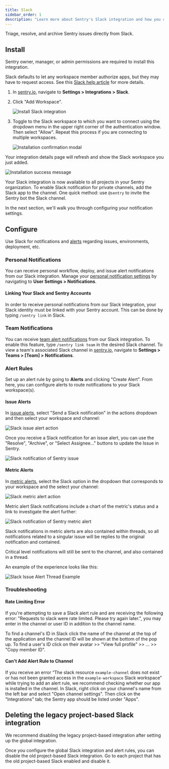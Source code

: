 ```yaml
---
title: Slack
sidebar_order: 1
description: "Learn more about Sentry's Slack integration and how you can triage, resolve, and archive Sentry issues directly from Slack."
---
```


Triage, resolve, and archive Sentry issues directly from Slack.

## Install

<Note>

Sentry owner, manager, or admin permissions are required to install this integration.

</Note>

Slack defaults to let any workspace member authorize apps, but they may have to request access. See this [Slack help article](https://get.slack.help/hc/en-us/articles/202035138-Add-an-app-to-your-workspace) for more details.

1.  In [sentry.io](https://sentry.io), navigate to **Settings > Integrations > Slack**.

2.  Click "Add Workspace".

    ![Install Slack integration](./img/slack-overview-details-page.png)

3.  Toggle to the Slack workspace to which you want to connect using the dropdown menu in the upper right corner of the authentication window. Then select "Allow". Repeat this process if you are connecting to multiple workspaces.

    ![Installation confirmation modal](./img/slack-allow-install.png)

Your integration details page will refresh and show the Slack workspace you just added.

![Installation success message](./img/slack-install-success.png)

Your Slack integration is now available to all projects in your Sentry organization. To enable Slack notification for private channels, add the Slack app to the channel. One quick method: use `@sentry` to invite the Sentry bot the Slack channel.

In the next section, we'll walk you through configuring your notification settings.

## Configure

Use Slack for notifications and [alerts](#alert-rules) regarding issues, environments, deployment, etc.

### Personal Notifications

You can receive personal workflow, deploy, and issue alert notifications from our Slack integration. Manage your [personal notification settings](/product/alerts/notifications/notification-settings/) by navigating to **User Settings > Notifications**.

#### Linking Your Slack and Sentry Accounts

In order to receive personal notifications from our Slack integration, your Slack identity must be linked with your Sentry account. This can be done by typing `/sentry link` in Slack.

### Team Notifications

You can receive [team alert notifications](/product/alerts/create-alerts/issue-alert-config/#then-conditions-actions) from our Slack integration. To enable this feature, type `/sentry link team` in the desired Slack channel. To view a team's associated Slack channel in [sentry.io](https://sentry.io), navigate to **Settings > Teams > [Team] > Notifications**.

### Alert Rules

Set up an alert rule by going to **Alerts** and clicking "Create Alert". From here, you can configure alerts to route notifications to your Slack workspace(s).

#### Issue Alerts

In [issue alerts](/product/alerts/alert-types/#issue-alerts), select "Send a Slack notification" in the actions dropdown and then select your workspace and channel:

![Slack issue alert action](./img/slack_issue_alert.png)

Once you receive a Slack notification for an issue alert, you can use the "Resolve", "Archive", or "Select Assignee..." buttons to update the Issue in Sentry.

![Slack notification of Sentry issue](./img/slack-alert-message.png)

#### Metric Alerts

In [metric alerts](/product/alerts/alert-types/#metric-alerts), select the Slack option in the dropdown that corresponds to your workspace and the select your channel:

![Slack metric alert action](./img/slack_metric_alert.png)

Metric alert Slack notifications include a chart of the metric's status and a link to investigate the alert further:

![Slack notification of Sentry metric alert](./img/slack-metric-alert-message.png)

Slack notifications in metric alerts are also contained within threads, so all notifications related to a singular issue will be replies to the original notification and contained.

Critical level notifications will still be sent to the channel, and also contained in a thread.

An example of the experience looks like this:

![Slack Issue Alert Thread Example](./img/slack-issue-alert-thread-example.png)

### Troubleshooting

#### Rate Limiting Error

If you're attempting to save a Slack alert rule and are receiving the following error: "Requests to slack were rate limited. Please try again later.", you may enter in the channel or user ID in addition to the channel name.

To find a channel's ID in Slack click the name of the channel at the top of the application and the channel ID will be shown at the bottom of the pop up. To find a user's ID click on their avatar >> "View full profile" >> ... >> "Copy member ID".

#### Can't Add Alert Rule to Channel

If you receive an error “The slack resource `example-channel` does not exist or has not been granted access in the `example-workspace` Slack workspace” while trying to add an alert rule, we recommend checking whether our app is installed in the channel. In Slack, right click on your channel's name from the left bar and select "Open channel settings". Then click on the "Integrations" tab; the Sentry app should be listed under "Apps".

## Deleting the legacy project-based Slack integration

We recommend disabling the legacy project-based integration after setting up the global integration.

Once you configure the global Slack integration and alert rules, you can disable the old project-based Slack integration. Go to each project that has the old project-based Slack enabled and disable it.
